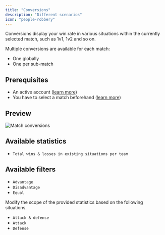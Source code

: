```yaml
---
title: "Conversions"
description: "Different scenarios"
icon: "people-robbery"
---
```


Conversions display your win rate in various situations within the currently selected match, such as 1v1, 1v2 and so
on.

Multiple conversions are available for each match:
- One globally
- One per sub-match

## Prerequisites

- An active account ([learn more](/get-started/setup))
- You have to select a match beforehand ([learn more](/core/match/root))

## Preview

<Frame>
    <img
        src="./images/conversions/component.png"
        alt="Match conversions"
    />
</Frame>

## Available statistics

- `Total wins & losses in existing situations per team`

## Available filters

- `Advantage`
- `Disadvantage`
- `Equal`

Modify the scope of the provided statistics based on the following situations.
- `Attack & defense`
- `Attack`
- `Defense`
